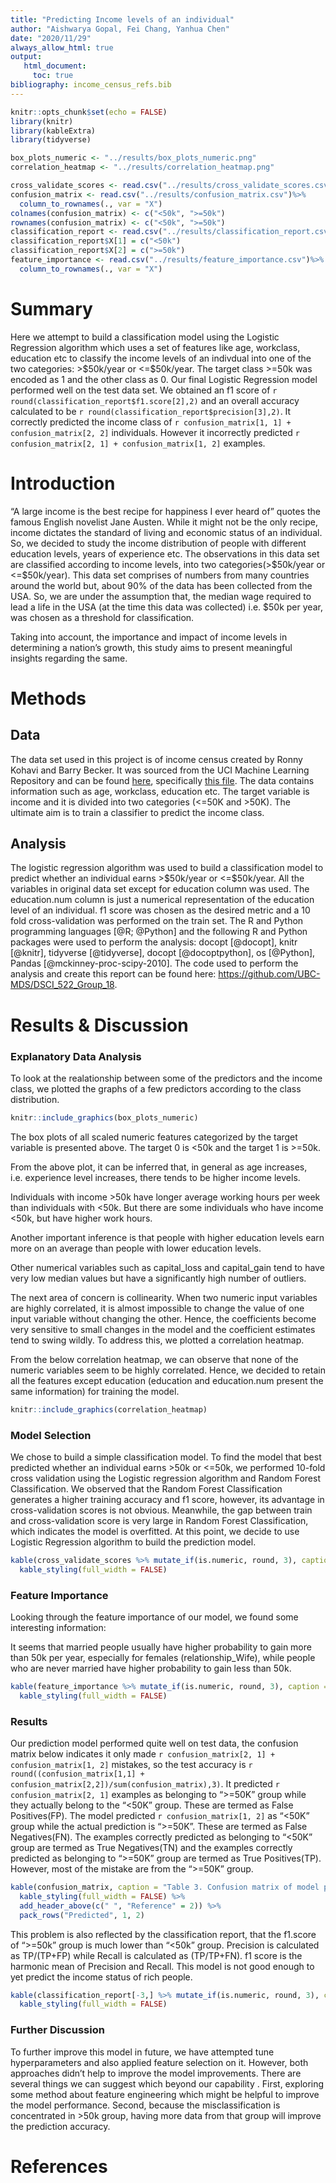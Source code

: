 ```yaml
---
title: "Predicting Income levels of an individual"
author: "Aishwarya Gopal, Fei Chang, Yanhua Chen"
date: "2020/11/29"
always_allow_html: true
output:    
   html_document:
     toc: true
bibliography: income_census_refs.bib
---
```


```r
knitr::opts_chunk$set(echo = FALSE)
library(knitr)
library(kableExtra)
library(tidyverse)
```

```r
box_plots_numeric <- "../results/box_plots_numeric.png"
correlation_heatmap <- "../results/correlation_heatmap.png"
```

```r
cross_validate_scores <- read.csv("../results/cross_validate_scores.csv")
confusion_matrix <- read.csv("../results/confusion_matrix.csv")%>%
  column_to_rownames(., var = "X")
colnames(confusion_matrix) <- c("<50k", ">=50k")
rownames(confusion_matrix) <- c("<50k", ">=50k")
classification_report <- read.csv("../results/classification_report.csv")
classification_report$X[1] = c("<50k")
classification_report$X[2] = c(">=50k")
feature_importance <- read.csv("../results/feature_importance.csv")%>%
  column_to_rownames(., var = "X")

```

# Summary

Here we attempt to build a classification model using the Logistic Regression algorithm which uses a set of features like age, workclass, education etc to classify the income levels of an indivdual into one of the two categories: \>\$50k/year or \<=\$50k/year. The target class \>=50k was encoded as 1 and the other class as 0. Our final Logistic Regression model performed well on the test data set. We obtained an f1 score of `r round(classification_report$f1.score[2],2)` and an overall accuracy calculated to be `r round(classification_report$precision[3],2)`. It correctly predicted the income class of `r confusion_matrix[1, 1] + confusion_matrix[2, 2]` individuals. However it incorrectly predicted `r confusion_matrix[2, 1] + confusion_matrix[1, 2]` examples.

# Introduction

"A large income is the best recipe for happiness I ever heard of" quotes the famous English novelist Jane Austen. While it might not be the only recipe, income dictates the standard of living and economic status of an individual. So, we decided to study the income distribution of people with different education levels, years of experience etc. The observations in this data set are classified according to income levels, into two categories(\>\$50k/year or \<=\$50k/year). This data set comprises of numbers from many countries around the world but, about 90% of the data has been collected from the USA. So, we are under the assumption that, the median wage required to lead a life in the USA (at the time this data was collected) i.e. \$50k per year, was chosen as a threshold for classification.

Taking into account, the importance and impact of income levels in determining a nation's growth, this study aims to present meaningful insights regarding the same.

# Methods

## Data

The data set used in this project is of income census created by Ronny Kohavi and Barry Becker. It was sourced from the UCI Machine Learning Repository and can be found [here](https://archive.ics.uci.edu/ml/machine-learning-databases/adult/), specifically [this file](https://archive.ics.uci.edu/ml/machine-learning-databases/adult/adult.data). The data contains information such as age, workclass, education etc. The target variable is income and it is divided into two categories (\<=50K and \>50K). The ultimate aim is to train a classifier to predict the income class.

## Analysis

The logistic regression algorithm was used to build a classification model to predict whether an individual earns \>\$50k/year or \<=\$50k/year. All the variables in original data set except for education column was used. The education.num column is just a numerical representation of the education level of an individual. f1 score was chosen as the desired metric and a 10 fold cross-validation was performed on the train set. The R and Python programming languages [@R; @Python] and the following R and Python packages were used to perform the analysis: docopt [@docopt], knitr [@knitr], tidyverse [@tidyverse], docopt [@docoptpython], os [@Python], Pandas [@mckinney-proc-scipy-2010]. The code used to perform the analysis and create this report can be found here: <https://github.com/UBC-MDS/DSCI_522_Group_18>.

# Results & Discussion

### Explanatory Data Analysis

To look at the realationship between some of the predictors and the income class, we plotted the graphs of a few predictors according to the class distribution.

```r

knitr::include_graphics(box_plots_numeric)
```

The box plots of all scaled numeric features categorized by the target variable is presented above. The target 0 is \<50k and the target 1 is \>=50k.

From the above plot, it can be inferred that, in general as age increases, i.e. experience level increases, there tends to be higher income levels.

Individuals with income \>50k have longer average working hours per week than individuals with \<50k. But there are some individuals who have income \<50k, but have higher work hours.

Another important inference is that people with higher education levels earn more on an average than people with lower education levels.

Other numerical variables such as capital\_loss and capital\_gain tend to have very low median values but have a significantly high number of outliers.

The next area of concern is collinearity. When two numeric input variables are highly correlated, it is almost impossible to change the value of one input variable without changing the other. Hence, the coefficients become very sensitive to small changes in the model and the coefficient estimates tend to swing wildly. To address this, we plotted a correlation heatmap.

From the below correlation heatmap, we can observe that none of the numeric variables seem to be highly correlated. Hence, we decided to retain all the features except education (education and education.num present the same information) for training the model.

```r
knitr::include_graphics(correlation_heatmap)
```

### Model Selection

We chose to build a simple classification model. To find the model that best predicted whether an individual earns \>50k or \<=50k, we performed 10-fold cross validation using the Logistic regression algorithm and Random Forest Classification. We observed that the Random Forest Classification generates a higher training accuracy and f1 score, however, its advantage in cross-validation scores is not obvious. Meanwhile, the gap between train and cross-validation score is very large in Random Forest Classification, which indicates the model is overfitted. At this point, we decide to use Logistic Regression algorithm to build the prediction model.

```r
kable(cross_validate_scores %>% mutate_if(is.numeric, round, 3), caption = "Table 1. Cross validate scores of model performance on train data.") %>%
  kable_styling(full_width = FALSE)
```

### Feature Importance

Looking through the feature importance of our model, we found some interesting information:

It seems that married people usually have higher probability to gain more than 50k per year, especially for females (relationship\_Wife), while people who are never married have higher probability to gain less than 50k.

```r
kable(feature_importance %>% mutate_if(is.numeric, round, 3), caption = "Table 2. feature importance of final model") %>%
  kable_styling(full_width = FALSE)
```

### Results

Our prediction model performed quite well on test data, the confusion matrix below indicates it only made `r confusion_matrix[2, 1] + confusion_matrix[1, 2]` mistakes, so the test accuracy is `r round((confusion_matrix[1,1] + confusion_matrix[2,2])/sum(confusion_matrix),3)`. It predicted `r confusion_matrix[2, 1]` examples as belonging to "\>=50K" group while they actually belong to the "\<50K" group. These are termed as False Positives(FP). The model predicted `r confusion_matrix[1, 2]` as "\<50K" group while the actual prediction is "\>=50K". These are termed as False Negatives(FN). The examples correctly predicted as belonging to "\<50K" group are termed as True Negatives(TN) and the examples correctly predicted as belonging to "\>=50K" group are termed as True Positives(TP). However, most of the mistake are from the "\>=50K" group.

```r
kable(confusion_matrix, caption = "Table 3. Confusion matrix of model performance on test data.") %>%
  kable_styling(full_width = FALSE) %>%
  add_header_above(c(" ", "Reference" = 2)) %>% 
  pack_rows("Predicted", 1, 2)
```

This problem is also reflected by the classification report, that the f1.score of "\>=50k" group is much lower than "\<50k" group. Precision is calculated as TP/(TP+FP) while Recall is calculated as (TP/TP+FN). f1 score is the harmonic mean of Precision and Recall. This model is not good enough to yet predict the income status of rich people.

```r
kable(classification_report[-3,] %>% mutate_if(is.numeric, round, 3), caption = "Table 4. Classification report of model performance on test data.")%>%
  kable_styling(full_width = FALSE)
```

### Further Discussion

To further improve this model in future, we have attempted tune hyperparameters and also applied feature selection on it. However, both approaches didn't help to improve the model improvements. There are several things we can suggest which beyond our capability . First, exploring some method about feature engineering which might be helpful to improve the model performance. Second, because the misclassification is concentrated in \>50k group, having more data from that group will improve the prediction accuracy.

# References
